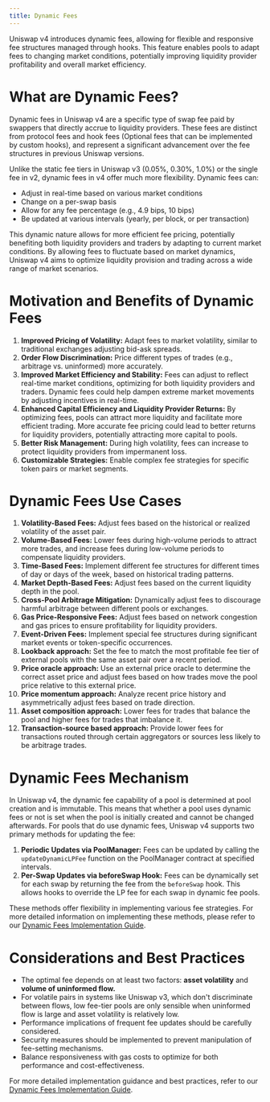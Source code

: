 ```yaml
---
title: Dynamic Fees
---
```


Uniswap v4 introduces dynamic fees, allowing for flexible and responsive fee structures managed through hooks. This feature enables pools to adapt fees to changing market conditions, potentially improving liquidity provider profitability and overall market efficiency.

# What are Dynamic Fees?

Dynamic fees in Uniswap v4 are a specific type of swap fee paid by swappers that directly accrue to liquidity providers. These fees are distinct from protocol fees and hook fees (Optional fees that can be implemented by custom hooks), and represent a significant advancement over the fee structures in previous Uniswap versions.

Unlike the static fee tiers in Uniswap v3 (0.05%, 0.30%, 1.0%) or the single fee in v2, dynamic fees in v4 offer much more flexibility. Dynamic fees can:

- Adjust in real-time based on various market conditions
- Change on a per-swap basis
- Allow for any fee percentage (e.g., 4.9 bips, 10 bips)
- Be updated at various intervals (yearly, per block, or per transaction)

This dynamic nature allows for more efficient fee pricing, potentially benefiting both liquidity providers and traders by adapting to current market conditions. By allowing fees to fluctuate based on market dynamics, Uniswap v4 aims to optimize liquidity provision and trading across a wide range of market scenarios.

# Motivation and Benefits of Dynamic Fees

1. **Improved Pricing of Volatility:** Adapt fees to market volatility, similar to traditional exchanges adjusting bid-ask spreads.
2. **Order Flow Discrimination:** Price different types of trades (e.g., arbitrage vs. uninformed) more accurately.
3. **Improved Market Efficiency and Stability:** Fees can adjust to reflect real-time market conditions, optimizing for both liquidity providers and traders. Dynamic fees could help dampen extreme market movements by adjusting incentives in real-time.
4. **Enhanced Capital Efficiency and Liquidity Provider Returns:** By optimizing fees, pools can attract more liquidity and facilitate more efficient trading. More accurate fee pricing could lead to better returns for liquidity providers, potentially attracting more capital to pools.
5. **Better Risk Management:** During high volatility, fees can increase to protect liquidity providers from impermanent loss.
6. **Customizable Strategies:** Enable complex fee strategies for specific token pairs or market segments.

# Dynamic Fees Use Cases

1. **Volatility-Based Fees:** Adjust fees based on the historical or realized volatility of the asset pair.
2. **Volume-Based Fees:** Lower fees during high-volume periods to attract more trades, and increase fees during low-volume periods to compensate liquidity providers.
3. **Time-Based Fees:** Implement different fee structures for different times of day or days of the week, based on historical trading patterns.
4. **Market Depth-Based Fees:** Adjust fees based on the current liquidity depth in the pool.
5. **Cross-Pool Arbitrage Mitigation:** Dynamically adjust fees to discourage harmful arbitrage between different pools or exchanges.
6. **Gas Price-Responsive Fees:** Adjust fees based on network congestion and gas prices to ensure profitability for liquidity providers.
7. **Event-Driven Fees:** Implement special fee structures during significant market events or token-specific occurrences.
8. **Lookback approach:** Set the fee to match the most profitable fee tier of external pools with the same asset pair over a recent period.
9. **Price oracle approach:** Use an external price oracle to determine the correct asset price and adjust fees based on how trades move the pool price relative to this external price.
10. **Price momentum approach:** Analyze recent price history and asymmetrically adjust fees based on trade direction.
11. **Asset composition approach:** Lower fees for trades that balance the pool and higher fees for trades that imbalance it.
12. **Transaction-source based approach:** Provide lower fees for transactions routed through certain aggregators or sources less likely to be arbitrage trades.

# Dynamic Fees Mechanism

In Uniswap v4, the dynamic fee capability of a pool is determined at pool creation and is immutable. This means that whether a pool uses dynamic fees or not is set when the pool is initially created and cannot be changed afterwards. For pools that do use dynamic fees, Uniswap v4 supports two primary methods for updating the fee:

1. **Periodic Updates via PoolManager:** Fees can be updated by calling the `updateDynamicLPFee` function on the PoolManager contract at specified intervals.
2. **Per-Swap Updates via beforeSwap Hook:** Fees can be dynamically set for each swap by returning the fee from the `beforeSwap` hook. This allows hooks to override the LP fee for each swap in dynamic fee pools.

These methods offer flexibility in implementing various fee strategies. For more detailed information on implementing these methods, please refer to our [Dynamic Fees Implementation Guide](https://uniswap-docs-staging.vercel.app/documentation/featured-guides/hooks/v4/guides-for-solidity-contracts/dynamic-fee-pools).

# Considerations and Best Practices

- The optimal fee depends on at least two factors: **asset volatility** and **volume of uninformed flow.**
- For volatile pairs in systems like Uniswap v3, which don't discriminate between flows, low fee-tier pools are only sensible when uninformed flow is large and asset volatility is relatively low.
- Performance implications of frequent fee updates should be carefully considered.
- Security measures should be implemented to prevent manipulation of fee-setting mechanisms.
- Balance responsiveness with gas costs to optimize for both performance and cost-effectiveness.

For more detailed implementation guidance and best practices, refer to our [Dynamic Fees Implementation Guide](https://uniswap-docs-staging.vercel.app/documentation/featured-guides/hooks/v4/guides-for-solidity-contracts/dynamic-fee-pools).